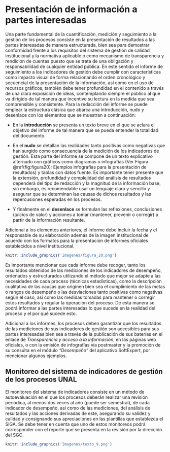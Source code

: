 # Presentación de información a partes interesadas

Una parte fundamental de la cuantificación, medición y seguimiento a la gestión de los procesos consiste en la presentación de resultados a las partes interesadas de manera estructurada, bien sea para demostrar conformidad frente a los requisitos del sistema de gestión de calidad institucional y la normativa aplicable o como mecanismo de transparencia y rendición de cuentas puesto que se trata de una obligación y responsabilidad de cualquier entidad pública. En este sentido el informe de seguimiento a los indicadores de gestión debe cumplir con características como impacto visual de forma relacionando el orden cronológico y secuencial de la presentación de la información, así como en el uso de recursos gráficos, también debe tener profundidad en el contenido a través de una clara exposición de ideas, contemplando siempre el público al que va dirigido de tal manera que incentive su lectura en la medida que sea comprensible y consistente. Para la redacción del informe se puede emplear la estructura clásica que abarca una introducción, nudo y desenlace con los elementos que se muestran a continuación:

* En la **introducción** se presenta un texto breve en el que se aclara el objetivo del informe de tal manera que se pueda entender la totalidad del documento.

* En el **nudo** se detallan las realidades tanto positivas como negativas que han surgido como consecuencia de la medición de los indicadores de gestión. Esta parte del informe se compone de un texto explicativo alternado con gráficos como diagramas o infografías (Ver Figura \@ref(fig:figura20): Ejemplos infografías para la presentación de resultados) y tablas con datos fuente. Es importante tener presente que la extensión, profundidad y complejidad del análisis de resultados dependerá del tipo de redacción y la magnitud de la información base, sin embargo, es recomendable usar un lenguaje claro y sencillo y asegurar que se determinan las causas de dichos resultados y las repercusiones esperadas en los procesos.

* Y finalmente en el **desenlace** se formulan las reflexiones, conclusiones (juicios de valor) y acciones a tomar (mantener, prevenir o corregir) a partir de la información resultante.

Adicional a los elementos anteriores, el informe debe incluir la fecha y el responsable de su elaboración además de la imagen institucional de acuerdo con los formatos para la presentación de informes oficiales establecidos a nivel institucional.

```r
knitr::include_graphics('Imagenes/figura_20.png')
```

Es importante mencionar que cada informe debe recoger, tanto los resultados obtenidos de las mediciones de los indicadores de desempeño, ordenados y estructurados utilizando el método que mejor se adapte a las necesidades de cada proceso (técnicas estadísticas), como la descripción cualitativa de las causas que originen bien sea el cumplimiento de las metas o rangos de desempeño o las desviaciones tanto positivas como negativas según el caso, así como las medidas tomadas para mantener o corregir estos resultados y regular la operación del proceso. De esta manera se podrá informar a las partes interesadas lo que sucede en la realidad del proceso y el por qué sucede esto.

Adicional a los informes, los procesos deben garantizar que los resultados de las mediciones de sus indicadores de gestión son accesibles para sus partes interesadas bien sea a través de la publicación de sus baterías en el enlace de *Transparencia y acceso a la información*, en las páginas web oficiales, o con la emisión de infografías vía postmaster y la promoción de su consulta en el módulo *“Desempeño”* del aplicativo SoftExpert, por mencionar algunos ejemplos.

## Monitoreo del sistema de indicadores de gestión de los procesos UNAL

El monitoreo del sistema de indicadores consiste en un método de autoevaluación en el que los procesos deberán realizar una revisión periódica, al menos dos veces al año (puede ser semestral), de cada indicador de desempeño, así como de las mediciones, del análisis de resultados y las acciones derivadas de este, asegurando su validez y calidad y consignando sus apreciaciones en las plantillas que establezca el SIGA. Se debe tener en cuenta que uno de estos monitoreos podrá corresponder con el reporte que se presenta en la revisión por la dirección del SGC.

```r
knitr::include_graphics('Imagenes/texto_9.png')
```
